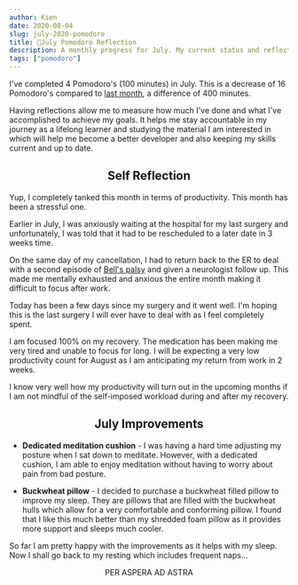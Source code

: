 ```yaml
---
author: Kien
date: 2020-08-04
slug: july-2020-pomodoro
title: 🍅July Pomodoro Reflection 
description: A monthly progress for July. My current status and reflection on my productivity, goals and achievements.
tags: ["pomodoro"]
---
```



<PomodoroChartJuly/>

I've completed 4 Pomodoro's (100 minutes) in July. This is a decrease of 16 Pomodoro's compared to [last month](/094-june-2020-pomodoro), a difference of 400 minutes. 

Having reflections allow me to measure how much I've done and what I've accomplished to achieve my goals. It helps me stay accountable in my journey as a lifelong learner and studying the material I am interested in which will help me become a better developer and also keeping my skills current and up to date.

<PomodoroDonutJuly/>

## <center>Self Reflection</center>
Yup, I completely tanked this month in terms of productivity. This month has been a stressful one.

Earlier in July, I was anxiously waiting at the hospital for my last surgery and unfortunately, I was told that it had to be rescheduled to a later date in 3 weeks time. 

On the same day of my cancellation, I had to return back to the ER to deal with a second episode of [Bell's palsy](/096-bells-palsy) and given a neurologist follow up. This made me mentally exhausted and anxious the entire month making it difficult to focus after work.

Today has been a few days since my surgery and it went well. I'm hoping this is the last surgery I will ever have to deal with as I feel completely spent.

I am focused 100% on my recovery. The medication has been making me very tired and unable to focus for long. I will be expecting a very low productivity count for August as I am anticipating my return from work in 2 weeks. 

I know very well how my productivity will turn out in the upcoming months if I am not mindful of the self-imposed workload during and after my recovery.

## <center>July Improvements</center>

- <strong>Dedicated meditation cushion</strong> - I was having a hard time adjusting my posture when I sat down to meditate. However, with a dedicated cushion, I am able to enjoy meditation without having to worry about pain from bad posture.

- <strong>Buckwheat pillow</strong> - I decided to purchase a buckwheat filled pillow to improve my sleep. They are pillows that are filled with the buckwheat hulls which allow for a very comfortable and conforming pillow. I found that I like this much better than my shredded foam pillow as it provides more support and sleeps much cooler.

So far I am pretty happy with the improvements as it helps with my sleep. Now I shall go back to my resting which includes frequent naps...

<center><p>PER ASPERA AD ASTRA</p></center>


